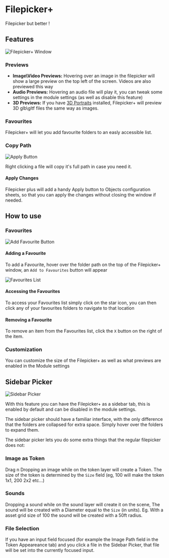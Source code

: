
# Filepicker+

<ModuleInfo/>

Filepicker but better !

## Features

<Image src="/images/Filepicker/Fppwindow.png" alt="Filepicker+ Window"   className={styles.wikiImage}/>

### Previews

- **Image\\Video Previews:** Hovering over an image in the filepicker
  will show a large preview on the top left of the screen. Videos are
  also previewed this way
- **Audio Previews:** Hovering an audio file will play it, you can
  tweak some settings in the module settings (as well as disable this
  feature)
- **3D Previews:** If you have [3D Portraits](../levels-3d-preview/three-actor-portrait)
  installed, Filepicker+ will preview 3D glb\\gltf files the same way
  as images.


### Favourites

Filepicker+ will let you add favourite folders to an easly accessible
list.

### Copy Path
<Image src="/images/Filepicker/Fppapply.png" alt="Apply Button"   className={styles.wikiImage}/>

Right clicking a file will copy it's full path in case you need it.

#### Apply Changes

Filepicker plus will add a handy Apply button to Objects configuration
sheets, so that you can apply the changes without closing the window if
needed.

## How to use

### Favourites

<Image src="/images/Filepicker/Fppaddfav.png" alt="Add Favourite Button"   className={styles.wikiImage}/>

#### Adding a Favourite

To add a Favourite, hover over the folder path on the top of the
Filepicker+ window, an `Add to Favourites` button will appear

<Image src="/images/Filepicker/Fppfavlist.png" alt="Favourites List"   className={styles.wikiImage}/>

#### Accessing the Favourites

To access your Favourites list simply click on the star icon, you can
then click any of your favourites folders to navigate to that location

#### Removing a Favourite

To remove an item from the Favourites list, click the `X` button on the
right of the item.

### Customization

You can customize the size of the Filepicker+ as well as what previews
are enabled in the Module settings

## Sidebar Picker

<Image src="/images/Filepicker/Sidebarpicker.png" alt="Sidebar Picker"   className={styles.wikiImage}/>

With this feature you can have the Filepicker+ as a sidebar tab, this is
enabled by default and can be disabled in the module settings.

The sidebar picker should have a familiar interface, with the only
difference that the folders are collapsed for extra space. Simply hover
over the folders to expand them.

The sidebar picker lets you do some extra things that the regular
filepicker does not:

### Image as Token

Drag n Dropping an image while on the token layer will create a Token.
The size of the token is determined by the `Size` field (eg, 100 will
make the token 1x1, 200 2x2 etc...)

### Sounds

Dropping a sound while on the sound layer will create it on the scene,
The sound will be created with a Diameter equal to the `Size` (in
units). Eg. With a asset grid size of 100 the sound will be created with
a 50ft radius.

### File Selection

If you have an input field focused (for example the Image Path field in
the Token Appeareance tab) and you click a file in the Sidebar Picker,
that file will be set into the currently focused input.
